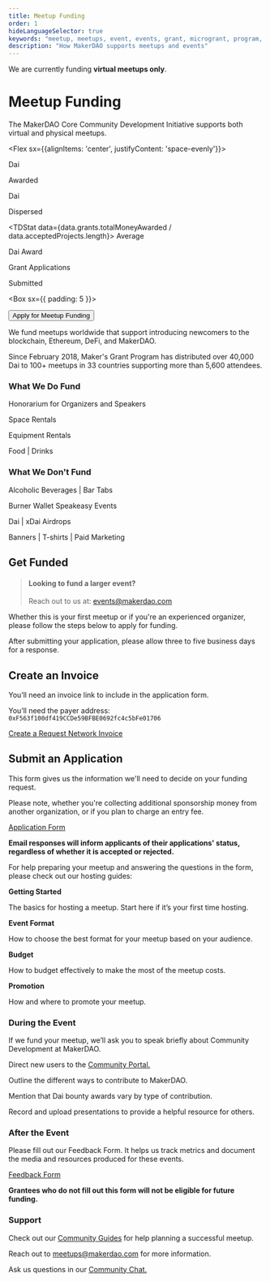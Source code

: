 ```yaml
---
title: Meetup Funding
order: 1
hideLanguageSelector: true
keywords: "meetup, meetups, event, events, grant, microgrant, program, help, local"
description: "How MakerDAO supports meetups and events"
---
```


<StatusBanner>

We are currently funding **virtual meetups only**.

</StatusBanner>

# Meetup Funding

The MakerDAO Core Community Development Initiative supports both virtual and physical meetups.      

<Flex sx={{alignItems: 'center', justifyContent: 'space-evenly'}}>

<TDStat data={data.grants.totalMoneyAwarded}>
Dai

Awarded
</TDStat>

<TDStat data={data.grants.totalMoneyDispersed}>
Dai

Dispersed
</TDStat>

<TDStat data={data.grants.totalMoneyAwarded / data.acceptedProjects.length}>
Average

Dai Award
</TDStat>

<TDStat alt data={data.grants.applicationsSubmitted}>
Grant Applications

Submitted
</TDStat>
</Flex>

<Box sx={{ padding: 5 }}>

<Aligner center>

<Button to="https://airtable.com/shr4HOtcZ8o3VZmek">Apply for Meetup Funding</Button>

</Aligner>

</Box>

We fund meetups worldwide that support introducing newcomers to the blockchain, Ethereum, DeFi, and MakerDAO.

Since February 2018, Maker's Grant Program has distributed over 40,000 Dai to 100+ meetups in 33 countries supporting more than 5,600 attendees.

<Tout>

<Box>

### What We Do Fund

<List>

Honorarium for Organizers and Speakers

Space Rentals

Equipment Rentals

Food | Drinks

</List>

</Box>

<Box>

### What We Don't Fund

<List>

Alcoholic Beverages | Bar Tabs

Burner Wallet Speakeasy Events

Dai | xDai Airdrops

Banners | T-shirts | Paid Marketing

</List>

</Box>

</Tout>

## Get Funded

> #### **Looking to fund a larger event?**
>
> Reach out to us at: events@makerdao.com

Whether this is your first meetup or if you're an experienced organizer, please follow the steps below to apply for funding.

After submitting your application, please allow three to five business days for a response.

<Process>

<Box>

## Create an Invoice

You’ll need an invoice link to include in the application form.

You’ll need the payer address: `0xF563f100df419CCDe59BFBE0692fc4c5bFe01706`

[Create a Request Network Invoice](https://app.request.network/#/)

</Box>

<Box>

## Submit an Application

This form gives us the information we'll need to decide on your funding request.

Please note, whether you're collecting additional sponsorship money from another organization, or if you plan to charge an entry fee.

[Application Form](https://airtable.com/shr4HOtcZ8o3VZmek)


**Email responses will inform applicants of their applications' status, regardless of whether it is accepted or rejected.**

<Callout>

For help preparing your meetup and answering the questions in the form, please check out our hosting guides:

<List>

<Link to="/contribute/meetups/getting-started-guide">

**Getting Started**

The basics for hosting a meetup. Start here if it’s your first time hosting.

</Link>

<Link to="/contribute/meetups/event-formats-guide">

**Event Format**

How to choose the best format for your meetup based on your audience.

</Link>

<Link to="/contribute/meetups/budget-guide">

**Budget**

How to budget effectively to make the most of the meetup costs.

</Link>

<Link to="/contribute/meetups/promotion-guide">

**Promotion**

How and where to promote your meetup.

</Link>

</List>

</Callout>

</Box>

<Box>

### During the Event

If we fund your meetup, we’ll ask you to speak briefly about Community Development at MakerDAO.

<Checklist>

Direct new users to the [Community Portal.](/content/en/index/)

Outline the different ways to contribute to MakerDAO.

Mention that Dai bounty awards vary by type of contribution.

Record and upload presentations to provide a helpful resource for others.

</Checklist>

</Box>

<Box>

### After the Event

Please fill out our Feedback Form. It helps us track metrics and document the media and resources produced for these events.

[Feedback Form](https://airtable.com/shr6Icuj6tOy0k55l)

**Grantees who do not fill out this form will not be eligible for future funding.**

</Box>

</Process>

### Support

<List>

Check out our [Community Guides](/work-with-us/meetups/) for help planning a successful meetup.

Reach out to meetups@makerdao.com for more information.

Ask us questions in our [Community Chat.](https://chat.makerdao.com/channel/community-development)

</List>

